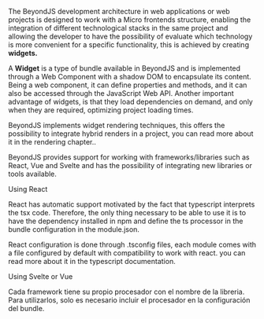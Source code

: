 
<Title>Widgets</Title>

The BeyondJS development architecture in web applications or web projects is designed to work with a <ELink to="https://micro-frontends.org/">Micro frontends</ELink> structure, enabling the integration of different technological stacks in the same project and allowing the developer to have the possibility of evaluate which technology is more convenient for a specific functionality, this is achieved by creating **widgets.**

A **Widget** is a type of <Link to="/docs/bundles">bundle</Link> available in BeyondJS and is implemented through a <ELink to="https://developer.mozilla.org/en-US/docs/Web/Web_Components">Web Component</ELink> with a <ELink to="https://developer.mozilla.org/en-US/docs/Web/Web_Components/Using_shadow_DOM">shadow DOM</ELink> to encapsulate its content. Being a web component, it can define properties and methods, and it can also be accessed through the JavaScript Web API. Another important advantage of widgets, is that they load dependencies on demand, and only when they are required, optimizing project loading times.

BeyondJS implements widget rendering techniques, this offers the possibility to integrate hybrid renders in a project, you can read more about it in the <Link to="/docs/rendering">rendering chapter..</Link>

BeyondJS provides support for working with frameworks/libraries such as <ELink to="https://reactjs.org/">React</ELink>, <ELink to="https://vuejs.org/">Vue</ELink> and <ELink to="https://svelte.dev/">Svelte</ELink> and has the possibility of integrating new libraries or tools available.

<SubTitle>Using React</SubTitle>

React has automatic support motivated by the fact that typescript interprets the tsx code. Therefore, the only thing necessary to be able to use it is to have the dependency installed in npm and define the ts processor in the bundle configuration in the module.json.

React configuration is done through .tsconfig files, each module comes with a file configured by default with compatibility to work with react. you can read more about it in the typescript documentation.

<SubTitle>Using Svelte or Vue</SubTitle>

Cada framework tiene su propio procesador con el nombre de la libreria. Para utilizarlos, solo es necesario incluir el procesador en la configuración del bundle.

